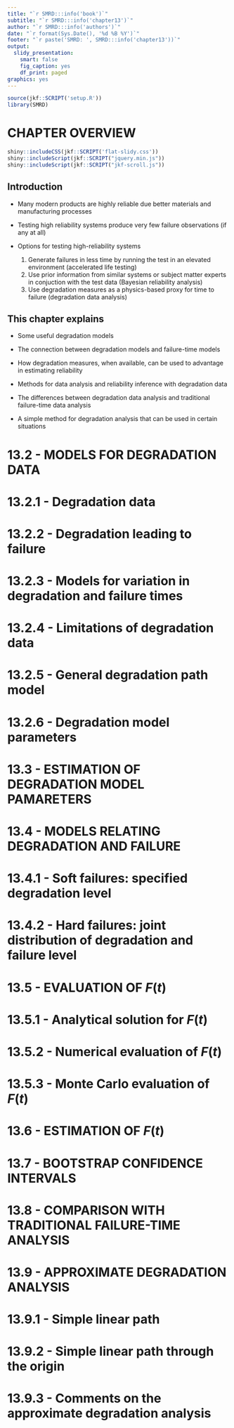 ```yaml
---
title: "`r SMRD:::info('book')`"
subtitle: "`r SMRD:::info('chapter13')`"
author: "`r SMRD:::info('authors')`"
date: "`r format(Sys.Date(), '%d %B %Y')`"
footer: "`r paste('SMRD: ', SMRD:::info('chapter13'))`"
output:
  slidy_presentation:
    smart: false
    fig_caption: yes
    df_print: paged
graphics: yes
---
```


```r
source(jkf::SCRIPT('setup.R'))
library(SMRD)
```

# CHAPTER OVERVIEW

```r
shiny::includeCSS(jkf::SCRIPT('flat-slidy.css'))
shiny::includeScript(jkf::SCRIPT("jquery.min.js"))
shiny::includeScript(jkf::SCRIPT("jkf-scroll.js"))
```

## Introduction

- Many modern products are highly reliable due better materials and manufacturing processes

- Testing high reliability systems produce very few failure observations (if any at all)

- Options for testing high-reliability systems

    1. Generate failures in less time by running the test in an elevated environment (accelerated life testing)
    2. Use prior information from similar systems or subject matter experts in conjuction with the test data (Bayesian reliability analysis)
    3. Use degradation measures as a physics-based proxy for time to failure (degradation data analysis)

## This chapter explains

- Some useful degradation models

- The connection between degradation models and failure-time models

- How degradation measures, when available, can be used to advantage in estimating reliability

- Methods for data analysis and reliability inference with degradation data

- The differences between degradation data analysis and traditional failure-time data analysis

- A simple method for degradation analysis that can be used in certain situations

# 13.2 - MODELS FOR DEGRADATION DATA

#  13.2.1 - Degradation data

#  13.2.2 - Degradation leading to failure

#  13.2.3 - Models for variation in degradation and failure times

#  13.2.4 - Limitations of degradation data

#  13.2.5 - General degradation path model

#  13.2.6 - Degradation model parameters

# 13.3 - ESTIMATION OF DEGRADATION MODEL PAMARETERS

# 13.4 - MODELS RELATING DEGRADATION AND FAILURE

#  13.4.1 - Soft failures: specified degradation level


#  13.4.2 - Hard failures: joint distribution of degradation and failure level

# 13.5 - EVALUATION OF $F(t)$

#  13.5.1 - Analytical solution for $F(t)$

#  13.5.2 - Numerical evaluation of $F(t)$

#  13.5.3 - Monte Carlo evaluation of $F(t)$

# 13.6 - ESTIMATION OF $F(t)$

# 13.7 - BOOTSTRAP CONFIDENCE INTERVALS

# 13.8 - COMPARISON WITH TRADITIONAL FAILURE-TIME ANALYSIS

# 13.9 - APPROXIMATE DEGRADATION ANALYSIS

#  13.9.1 - Simple linear path


#  13.9.2 - Simple linear path through the origin


#  13.9.3 - Comments on the approximate degradation analysis

<link rel='stylesheet' type='text/css' href='css/flat-slidy.css'><script src='js/audiojs/audiojs/audio.min.js'></script><script> audiojs.events.ready(function() {audiojs.createAll();}); </script><script src='js/jkf-scroll.js'></script>
